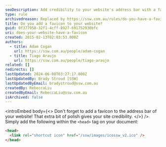```yaml
---
seoDescription: Add credibility to your website's address bar with a favicon, giving it an extra bit of polish.
type: rule
archivedreason: Replaced by https://ssw.com.au/rules/do-you-have-a-favicon-in-your-webpage
title: Do you add a favicon to your website?
guid: 0f377958-32f1-4cff-8927-691752930bfc
uri: does-your-website-have-a-favicon
created: 2015-02-13T02:03:53.000Z
authors:
  - title: Adam Cogan
    url: https://ssw.com.au/people/adam-cogan
  - title: Tiago Araujo
    url: https://ssw.com.au/people/tiago-araujo
related: []
redirects: []
lastUpdated: 2024-06-08T03:27:17.000Z
lastUpdatedBy: Brady Stroud [SSW]
lastUpdatedByEmail: bradystroud@ssw.com.au
createdBy: RebeccaLiu
createdByEmail: RebeccaLiu@ssw.com.au
isArchived: false
---
```


<introEmbed
  body={<>
Don't forget to add a favicon to the address bar of your website! That extra bit of polish gives your site credibility.
  </>}
/>
Simply add the following within the `<head>` tag on your document:

```html
<head>
  <link rel="shortcut icon" href="/ssw/images/icossw_v2.ico" />
</head>
```
